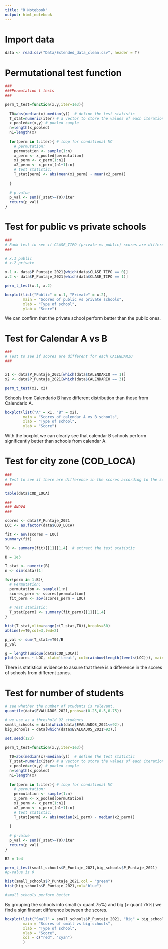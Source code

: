 ```yaml
---
title: "R Notebook"
output: html_notebook
---
```

# Import data
```r
data <- read.csv("Data/Extended_data_clean.csv", header = T)
```

# Permutational test function
```r
###
###Permutation t tests
###

perm_t_test=function(x,y,iter=1e3){
  
  T0=abs(median(x)-median(y))  # define the test statistic
  T_stat=numeric(iter) # a vector to store the values of each iteration
  x_pooled=c(x,y) # pooled sample
  n=length(x_pooled)
  n1=length(x)
  
  for(perm in 1:iter){ # loop for conditional MC
    # permutation:
    permutation <- sample(1:n)
    x_perm <- x_pooled[permutation]
    x1_perm <- x_perm[1:n1]
    x2_perm <- x_perm[(n1+1):n]
    # test statistic:
    T_stat[perm] <- abs(mean(x1_perm) - mean(x2_perm))
    
  }
  
  # p-value
  p_val <- sum(T_stat>=T0)/iter
  return(p_val)
}
```

# Test for public vs private schools
```r
###
# Rank test to see if CLASE_TIPO (private vs public) scores are different
###

# x.1 public
# x.2 private

x.1 <- data$P_Puntaje_2021[which(data$CLASE_TIPO == 0)]
x.2 <- data$P_Puntaje_2021[which(data$CLASE_TIPO == 1)]

perm_t_test(x.1, x.2)
```

```r
boxplot(list("Public" = x.1, "Private" = x.2),
        main = "Scores of public vs private schools",
        xlab = "Type of school",
        ylab = "Score")
```
We can confirm that the private school perform better than the public ones.

# Test for Calendar A vs B
```r
###
# Test to see if scores are different for each CALENDARIO
###


x1 <- data$P_Puntaje_2021[which(data$CALENDARIO == 1)]
x2 <- data$P_Puntaje_2021[which(data$CALENDARIO == 3)]

perm_t_test(x1, x2)
```
Schools from Calendario B have different distribution than those from Calendario A.

```r
boxplot(list("A" = x1, "B" = x2),
        main = "Scores of calendar A vs B schools",
        xlab = "Type of school",
        ylab = "Score")
```

With the boxplot we can clearly see that calendar B schools perform significantly better than schools from calendar A.

# Test for city zone (COD_LOCA)
```r
###
# Test to see if there are difference in the scores according to the zone (COD_LOCA)
###

table(data$COD_LOCA)
```

```r
###
### ANOVA
###

scores <- data$P_Puntaje_2021
LOC <- as.factor(data$COD_LOCA)

fit <- aov(scores ~ LOC)
summary(fit)

T0 <- summary(fit)[[1]][1,4]  # extract the test statistic
```


```R
B = 1e3

T_stat <- numeric(B) 
n <- dim(data)[1]

for(perm in 1:B){
  # Permutation:
  permutation <- sample(1:n)
  scores_perm <- scores[permutation]
  fit_perm <- aov(scores_perm ~ LOC)
  
  # Test statistic:
  T_stat[perm] <- summary(fit_perm)[[1]][1,4]
}
```

```r
hist(T_stat,xlim=range(c(T_stat,T0)),breaks=30)
abline(v=T0,col=3,lwd=2)
```

```r
p_val <- sum(T_stat>=T0)/B
p_val
```

```r
g = length(unique(data$COD_LOCA))
plot(scores ~ LOC, xlab='treat', col=rainbow(length(levels(LOC))), main='Original Data')
```

There is statistical evidence to assure that there is a difference in the scores of schools from different zones.

# Test for number of students
```r
# see whether the number of students is relevant. 
quantile(data$EVALUADOS_2021,probs=c(0.25,0.5,0.75))

# we use as a threshold 92 students
small_schools = data[which(data$EVALUADOS_2021<=92),]
big_schools = data[which(data$EVALUADOS_2021>92),]

set.seed(123)

perm_t_test=function(x,y,iter=1e3){
  
  T0=abs(median(x)-median(y))  # define the test statistic
  T_stat=numeric(iter) # a vector to store the values of each iteration
  x_pooled=c(x,y) # pooled sample
  n=length(x_pooled)
  n1=length(x)
  
  for(perm in 1:iter){ # loop for conditional MC
    # permutation:
    permutation <- sample(1:n)
    x_perm <- x_pooled[permutation]
    x1_perm <- x_perm[1:n1]
    x2_perm <- x_perm[(n1+1):n]
    # test statistic:
    T_stat[perm] <- abs(median(x1_perm) - median(x2_perm))
    
  }
  
  # p-value
  p_val <- sum(T_stat>=T0)/iter
  return(p_val)
}

B2 = 1e4

perm_t_test(small_schools$P_Puntaje_2021,big_schools$P_Puntaje_2021)
#p-value is 0
```

```r
hist(small_schools$P_Puntaje_2021,col = "green")
hist(big_schools$P_Puntaje_2021,col="blue")

#small schools perform better
```

By grouping the schools into small (< quant 75%) and big (> quant 75%) we find a signifincant difference between the scores.


```r
boxplot(list("Small" = small_schools$P_Puntaje_2021, "Big" = big_schools$P_Puntaje_2021),
        main = "Scores of small vs big schools",
        xlab = "Type of school",
        ylab = "Score",
        col = c("red", "cyan")
        )

```